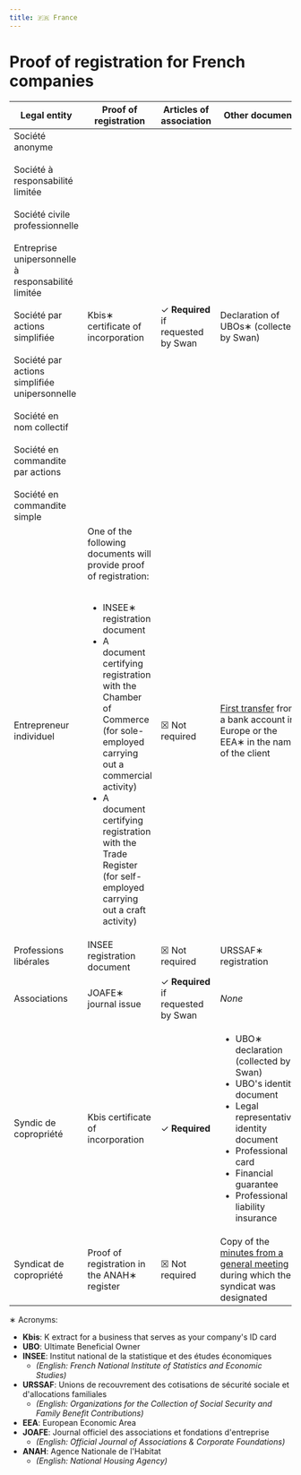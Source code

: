 ```yaml
---
title: 🇫🇷 France
---
```


# Proof of registration for French companies


<DocumentsIntro country="🇫🇷 France" />

| Legal entity | Proof of registration | Articles of association | Other documents |
| --- | --- | --- | --- |
| Société anonyme<br /><br/>Société à responsabilité limitée<br /><br/>Société civile professionnelle<br /><br/>Entreprise unipersonnelle à responsabilité limitée<br /><br/>Société par actions simplifiée<br /><br/>Société par actions simplifiée unipersonnelle<br /><br/>Société en nom collectif<br /><br/>Société en commandite par actions<br /><br/>Société en commandite simple | Kbis∗ certificate of incorporation | ✓ **Required**<br />if requested by Swan | Declaration of UBOs∗ (collected by Swan) |
| Entrepreneur individuel | One of the following documents will provide proof of registration:<br /><br /><ul><li>INSEE∗ registration document</li><li>A document certifying registration with the Chamber of Commerce (for sole-employed carrying out a commercial activity)</li><li>A document certifying registration with the Trade Register (for self-employed carrying out a craft activity)</li></ul> | ☒ Not required | [First transfer](../../../topics/onboarding/account-holders/index.mdx#first-transfer) from a bank account in Europe or the EEA∗ in the name of the client |
| Professions libérales | INSEE registration document | ☒ Not required | URSSAF∗ registration |
| Associations | JOAFE∗ journal issue | ✓ **Required**<br />if requested by Swan | *None* |
| Syndic de copropriété | Kbis certificate of incorporation | ✓ **Required** | <ul><li>UBO∗ declaration (collected by Swan)</li><li>UBO's identity document</li><li>Legal representative's identity document</li><li>Professional card</li><li>Financial guarantee</li><li>Professional liability insurance</li></ul> |
| Syndicat de copropriété | Proof of registration in the ANAH∗ register | ☒ Not required | Copy of the [minutes from a general meeting](./index.mdx#requirements-minutes) during which the syndicat was designated |

∗ Acronyms:
- **Kbis**: K extract for a business that serves as your company's ID card
- **UBO**: Ultimate Beneficial Owner
- **INSEE**: Institut national de la statistique et des études économiques
    - *(English: French National Institute of Statistics and Economic Studies)*
- **URSSAF**: Unions de recouvrement des cotisations de sécurité sociale et d'allocations familiales
    - *(English: Organizations for the Collection of Social Security and Family Benefit Contributions)*
- **EEA**: European Economic Area
- **JOAFE**: Journal officiel des associations et fondations d'entreprise
    - *(English: Official Journal of Associations & Corporate Foundations)*
- **ANAH**: Agence Nationale de l'Habitat
    - *(English: National Housing Agency)*